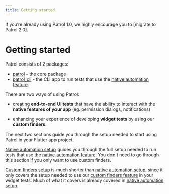 ```yaml
---
title: Getting started
---
```


<Info>
  If you’re already using Patrol 1.0, we highly encourage you to [migrate to
  Patrol 2.0].
</Info>

# Getting started

Patrol consists of 2 packages:

- [patrol] – the core package
- [patrol_cli] - the CLI app to run tests that use the [native automation
  feature].

There are two ways of using Patrol:

- creating **end-to-end UI tests** that have the ability to interact with the
  **native features of your app** (eg. permission dialogs, notifications)

- enhancing your experience of developing **widget tests** by using our **custom
  finders**.

The next two sections guide you through the setup needed to start using Patrol
in your Flutter app project.

[Native automation setup] guides you through the full setup needed to run tests
that use the [native automation feature]. You don't need to go through this
section if you only want to use custom finders.

[Custom finders setup] is much shorter than [native automation setup], since it
only covers the setup needed to use our [custom finders feature] in your widget
tests. Much of what it covers is already covered in [native automation setup].

[patrol]: https://pub.dev/packages/patrol
[patrol_cli]: https://pub.dev/packages/patrol_cli
[custom finders setup]: /getting-started/custom-finders
[native automation setup]: /getting-started/native
[custom finders feature]: /finders/overview
[native automation feature]: /native/overview
[migrate to Patrol 2.0]: /v2#migration-guide
